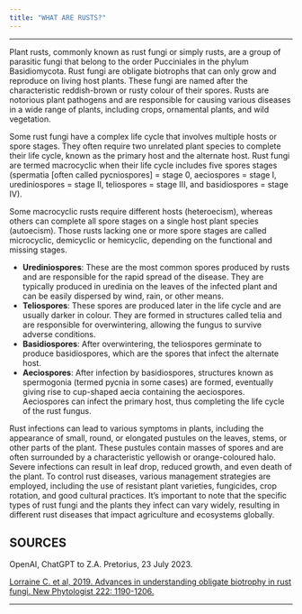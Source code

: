 ```yaml
---
title: "WHAT ARE RUSTS?"
---
```


----

Plant rusts, commonly known as rust fungi or simply rusts, are a group of parasitic fungi that belong to the order Pucciniales in the phylum Basidiomycota. Rust fungi are obligate biotrophs that can only grow and reproduce on living host plants. These fungi are named after the characteristic reddish-brown or rusty colour of their spores. Rusts are notorious plant pathogens and are responsible for causing various diseases in a wide range of plants, including crops, ornamental plants, and wild vegetation. 

Some rust fungi have a complex life cycle that involves multiple hosts or spore stages. They often require two unrelated plant species to complete their life cycle, known as the primary host and the alternate host.  Rust fungi are termed macrocyclic when their life cycle includes five spores stages (spermatia [often called pycniospores] = stage 0, aeciospores = stage I, urediniospores = stage II, teliospores = stage III, and basidiospores = stage IV).

Some macrocyclic rusts require different hosts (heteroecism), whereas others can complete all spore stages on a single host plant species (autoecism). Those rusts lacking one or more spore stages are called microcyclic, demicyclic or hemicyclic, depending on the functional and missing stages.

- **Urediniospores**: These are the most common spores produced by rusts and are responsible for the rapid spread of the disease. They are typically produced in uredinia on the leaves of the infected plant and can be easily dispersed by wind, rain, or other means.
- **Teliospores**: These spores are produced later in the life cycle and are usually darker in colour. They are formed in structures called telia and are responsible for overwintering, allowing the fungus to survive adverse conditions.
- **Basidiospores**: After overwintering, the teliospores germinate to produce basidiospores, which are the spores that infect the alternate host.
- **Aeciospores**: After infection by basidiospores, structures known as spermogonia (termed pycnia in some cases) are formed, eventually giving rise to cup-shaped aecia containing the aeciospores. Aeciospores can infect the primary host, thus completing the life cycle of the rust fungus.

Rust infections can lead to various symptoms in plants, including the appearance of small, round, or elongated pustules on the leaves, stems, or other parts of the plant. These pustules contain masses of spores and are often surrounded by a characteristic yellowish or orange-coloured halo. Severe infections can result in leaf drop, reduced growth, and even death of the plant. To control rust diseases, various management strategies are employed, including the use of resistant plant varieties, fungicides, crop rotation, and good cultural practices. It's important to note that the specific types of rust fungi and the plants they infect can vary widely, resulting in different rust diseases that impact agriculture and ecosystems globally.


## SOURCES

OpenAI, ChatGPT to Z.A. Pretorius, 23 July 2023.

[Lorraine C. et al, 2019. Advances in understanding obligate biotrophy in rust fungi. New Phytologist 222: 1190-1206.](https://nph.onlinelibrary.wiley.com/doi/full/10.1111/nph.15641)

----



